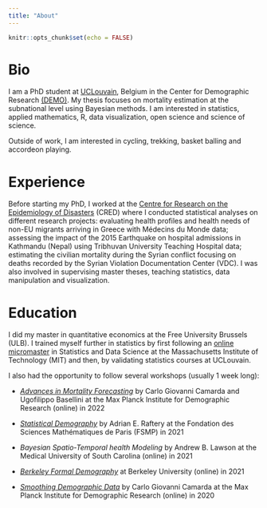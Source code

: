 ```yaml
---
title: "About"
---
```


```r
knitr::opts_chunk$set(echo = FALSE)
```

# Bio

I am a PhD student at [UCLouvain](https://uclouvain.be/fr/index.html), Belgium in the Center for Demographic Research [(DEMO)](https://uclouvain.be/en/research-institutes/iacchos/demo). My thesis focuses on mortality estimation at the subnational level using Bayesian methods. I am interested in statistics, applied mathematics, R, data visualization, open science and science of science. 

Outside of work, I am interested in cycling, trekking, basket balling and accordeon playing.


# Experience

Before starting my PhD, I worked at the [Centre for Research on the Epidemiology of Disasters](https://www.cred.be/) (CRED) where I conducted statistical analyses on different research projects: evaluating health profiles and health needs of non-EU migrants arriving in Greece with Médecins du Monde data; assessing the impact of the 2015 Earthquake on hospital admissions in Kathmandu (Nepal) using Tribhuvan University Teaching Hospital data; estimating the civilian mortality during the Syrian conflict focusing on deaths recorded by the Syrian Violation Documentation Center (VDC). I was also involved in supervising master theses, teaching statistics, data manipulation and visualization.


# Education

I did my master in quantitative economics at the Free University Brussels (ULB). I trained myself further in statistics by first following an [online micromaster](https://micromasters.mit.edu/ds/) in Statistics and Data Science at the Massachusetts Institute of Technology (MIT) and then, by validating statistics courses at UCLouvain.

I also had the opportunity to follow several workshops (usually 1 week long):

* *[Advances in Mortality Forecasting](https://www.demogr.mpg.de/en/career_6122/international_advanced_studies_in_demography_6682/courses_6931/advances_in_mortality_forecasting_9992/)* by Carlo Giovanni Camarda and Ugofilippo Basellini at the Max Planck Institute for Demographic Research (online) in 2022

* *[Statistical Demography](https://sciencesmaths-paris.fr/f/actualites-fr/cours-raftery)* by Adrian E. Raftery at the Fondation des Sciences Mathématiques de Paris (FSMP) in 2021 

* *Bayesian Spatio-Temporal health Modeling* by Andrew B. Lawson at the Medical University of South Carolina (online) in 2021

* *[Berkeley Formal Demography](https://populationsciences.berkeley.edu/population-center/annual-workshop-on-formal-demography/)* at Berkeley University (online) in 2021

* *[Smoothing Demographic Data](https://www.demogr.mpg.de/en/career_6122/international_advanced_studies_in_demography_6682/courses_6931/smoothing_demographic_data_flexible_models_in_population_studies_7174/)* by Carlo Giovanni Camarda at the Max Planck Institute for Demographic Research (online) in 2020


